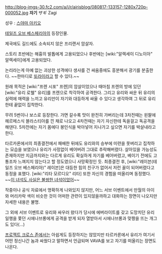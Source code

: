 http://blog-imgs-30.fc2.com/a/i/r/airisblog/080817-133157-1280x720p-000052.jpg
'''자기'''
ザギ Zagi

성우 : [[스야마 아키오]]

[[테일즈 오브 베스페리아]]의 등장인물.

제국에도 길드에도 소속되지 않은 프리랜서 암살자.

스토리 초반에는 해흉의 발톱에게 고용되었으나 후반에는 [wiki:"알렉세이 디노이아" 알렉세이]에게 고용되었다.

논리라는게 아예 없는 괴상한 성격에다 생사를 건 싸움중에도 흥분해서 광기를 분출한다. ~~한마디로 [[또라이]]라고 할 수 있다.~~

원래 목적은 [wiki:"프렌 시포" 프렌]의 암살이었으나 때마침 프렌의 방에 있던 [wiki:"유리 로웰" 유리]를 프렌으로 착각하여 공격한다. 그리고 유리와 싸운 뒤 유리의 실력에 매력을 느끼고 유리만이 자기와 대등하게 싸울 수 있다고 생각하여 그 뒤로 유리한테 끝없이 집착한다. 

무려 5번이나 보스로 등장한다. 가면 갈수록 맛이 완전히 가버리는데 3차전때는 왼팔에 헤르메스식 블라스티아를 낀 채로 나오고 4차전때는 자기 자신한테 독을걸고 독공격을 해댄다. 5차전에는 자기 몸에다 봉인식을 박아넣어 지나가고 싶으면 자기를 박살내라고 한다.

타르카론에서의 최종결전에서 패배한 뒤에도 유리와의 승부에 미련을 못버리고 집착하는 모습을 보였으나 유리가 사정없이 베어버려 그대로 추락해버렸다. 살아있을 가능성도 존재하지만 지금까지와는 다르게 유리도 확실하게 자기를 베어버렸고, 베이기 전에도 고통조차 느껴지지 않는다고 할 정도였으니 사망확정인 듯. 최종결전 후, [wiki:"레이븐(테일즈 오브 베스페리아)" 레이븐]은 대등한 힘의 친구가 없어서 저런 꼴이 되어버렸다고 동정을 표했다. [wiki:"리타 모르디오" 리타] 또한 자신의 경험을 떠올리며 동정했다. ~~[[이 녀석도 사실은 불쌍한 녀석이었어]]~~

작중이나 공식 자료에서 명확하게 나와있지 않지만, 어느 서브 이벤트에서 만월의 아이와 머리카락 색이 비슷한 것이 어떠한 관련이 있지않을까하고 대화하는 장면이 나오지만 자세한 내용은 불명.

그 외에 서브 이벤트로 유리와 싸우러 왔다가 당시에 에버라이트를 갖고 도망치던 유리 일행을 쫓던 시에나브롱에게 공격을 받게 되자 열받아서 시에나브롱과 맞짱을 뜨는 개그도 있다(...)

[[프로젝트 크로스 존]]에서는 아쉽게도 등장하지는 않았지만 타르카론에서 유리가 여기서 어떤 정신나간 놈과 싸웠다고 말하면서 언급되며 VAVA를 보고 자기를 떠올리는 장면도 나온다. 
